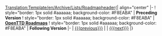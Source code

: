 <noinclude>[[Translation:Template/en/Archive/Lists/Roadmapheader]]</noinclude>{| align="center"
|-
! style="border: 1px solid #aaaaaa; background-color: #F8EABA" | '''Preceding Version'''
! style="border: 1px solid #aaaaaa; background-color: #F8EABA" | '''[[en/Archive/Lists/Roadmap|OpenTTD Roadmaps]]'''
! style="border: 1px solid #aaaaaa; background-color: #F8EABA" | '''Following Version'''
|- 
| [[{{{previous}}}]]{{{historical}}}
| '''{{{current}}}'''
| [[{{{next}}}]]
|}
